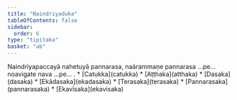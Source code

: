 ```yaml
---
title: "Naindriyaduka"
tableOfContents: false
sidebar:
  order: 6
type: "tipitaka"
basket: "ab"
---
```



<DynamicBreadcrumb />

<Division number="408">

<Paragraph number="1240">
Naindriyapaccayā nahetuyā pannarasa, naārammaṇe pannarasa …pe…  noavigate nava …pe… .

</Paragraph>
</Division>

<TableOfContents>
* [Catukka](catukka)
* [Aṭṭhaka](atthaka)
* [Dasaka](dasaka)
* [Ekādasaka](ekadasaka)
* [Terasaka](terasaka)
* [Pannarasaka](pannarasaka)
* [Ekavīsaka](ekavisaka)
</TableOfContents>